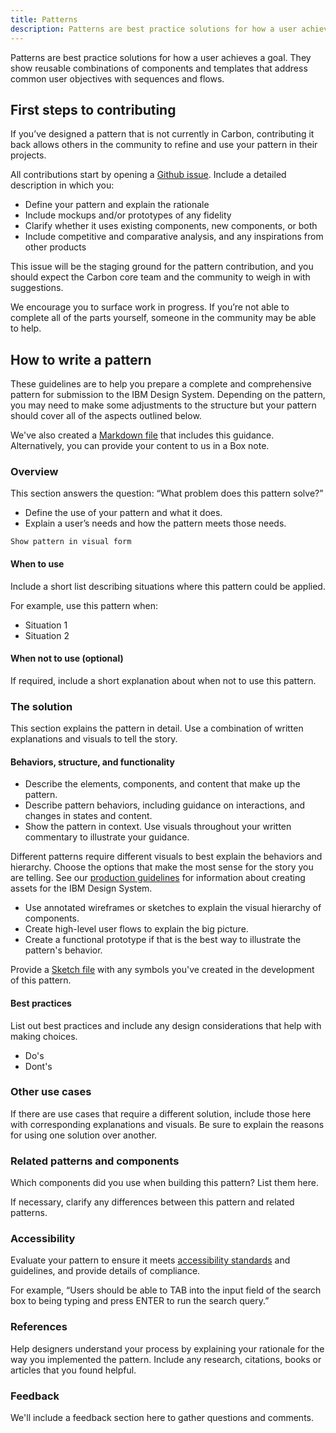 ```yaml
---
title: Patterns
description: Patterns are best practice solutions for how a user achieves a goal. They show reusable combinations of components and templates that address common user objectives with sequences and flows.
---
```


<PageDescription>

Patterns are best practice solutions for how a user achieves a goal. They show reusable combinations of components and templates that address common user objectives with sequences and flows.

</PageDescription>

## First steps to contributing

If you’ve designed a pattern that is not currently in Carbon, contributing it back allows others in the community to refine and use your pattern in their projects.

All contributions start by opening a [Github issue](https://github.com/carbon-design-system/carbon-website/issues/new). Include a detailed description in which you:

- Define your pattern and explain the rationale
- Include mockups and/or prototypes of any fidelity
- Clarify whether it uses existing components, new components, or both
- Include competitive and comparative analysis, and any inspirations from other products

This issue will be the staging ground for the pattern contribution, and you should expect the Carbon core team and the community to weigh in with suggestions.

We encourage you to surface work in progress. If you’re not able to complete all of the parts yourself, someone in the community may be able to help.

## How to write a pattern

These guidelines are to help you prepare a complete and comprehensive pattern for submission to the IBM Design System. Depending on the pattern, you may need to make some adjustments to the structure but your pattern should cover all of the aspects outlined below.

We've also created a [Markdown file](https://github.com/carbon-design-system/carbon-website/blob/master/docs/pattern-template.mdx) that includes this guidance. Alternatively, you can provide your content to us in a Box note.

### Overview

This section answers the question: “What problem does this pattern solve?”

- Define the use of your pattern and what it does.
- Explain a user’s needs and how the pattern meets those needs.

`Show pattern in visual form`

#### When to use

Include a short list describing situations where this pattern could be applied.

For example, use this pattern when:

- Situation 1
- Situation 2

#### When not to use (optional)

If required, include a short explanation about when not to use this pattern.

### The solution

This section explains the pattern in detail. Use a combination of written explanations and visuals to tell the story.

#### Behaviors, structure, and functionality

- Describe the elements, components, and content that make up the pattern.
- Describe pattern behaviors, including guidance on interactions, and changes in states and content.
- Show the pattern in context. Use visuals throughout your written commentary to illustrate your guidance.

Different patterns require different visuals to best explain the behaviors and hierarchy. Choose the options that make the most sense for the story you are telling. See our [production guidelines](https://github.com/carbon-design-system/carbon-website/wiki/Production-guidelines) for information about creating assets for the IBM Design System.

- Use annotated wireframes or sketches to explain the visual hierarchy of components.
- Create high-level user flows to explain the big picture.
- Create a functional prototype if that is the best way to illustrate the pattern's behavior.

Provide a [Sketch file](https://www.sketch.com/docs/getting-started/) with any symbols you've created in the development of this pattern.

#### Best practices

List out best practices and include any design considerations that help with
making choices.

- Do's
- Dont's

### Other use cases

If there are use cases that require a different solution, include those here with corresponding explanations and visuals. Be sure to explain the reasons for using one solution over another.

### Related patterns and components

Which components did you use when building this pattern? List them here.

If necessary, clarify any differences between this pattern and related patterns.

### Accessibility

Evaluate your pattern to ensure it meets [accessibility standards](/guidelines/accessibility/overview) and guidelines, and provide details of compliance.

For example, “Users should be able to TAB into the input field of the search box to being typing and press ENTER to run the search query.”

### References

Help designers understand your process by explaining your rationale for the way you implemented the pattern. Include any research, citations, books or articles that you found helpful.

### Feedback

We'll include a feedback section here to gather questions and comments.
